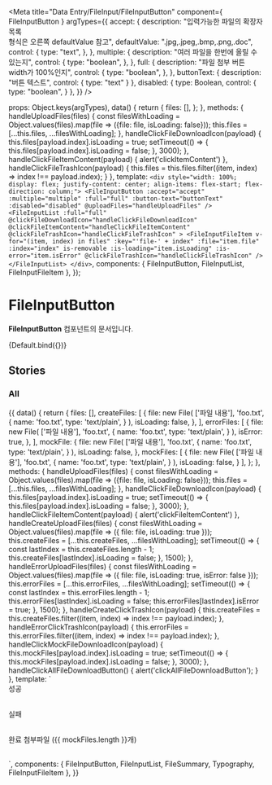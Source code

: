
<Meta
  title="Data Entry/FileInput/FileInputButton"
  component={ FileInputButton }
  argTypes={{
    accept: {
      description: "입력가능한 파일의 확장자목록<br/>형식은 오른쪽 defaultValue 참고",
      defaultValue: ".jpg,.jpeg,.bmp,.png,.doc",
      control: {
        type: "text",
      },
    },
    multiple: {
      description: "여러 파일을 한번에 올릴 수 있는지",
      control: {
        type: "boolean",
      },
    },
    full: {
      description: "파일 첨부 버튼 width가 100%인지",
      control: {
        type: "boolean",
      },
    },
    buttonText: {
      description: "버튼 텍스트",
      control: {
          type: "text"
      }
    },
    disabled: {
      type: Boolean,
      control: {
        type: "boolean",
      }
    },
  }}
/>

  props: Object.keys(argTypes),
  data() {
      return {
          files: [],
      };
  },
  methods: {
    handleUploadFiles(files) {
        const filesWithLoading = Object.values(files).map(file => ({file: file, isLoading: false}));
        this.files = [...this.files, ...filesWithLoading];
    },
    handleClickFileDownloadIcon(payload) {
        this.files[payload.index].isLoading = true;
		setTimeout(() => {
            this.files[payload.index].isLoading = false;
        }, 3000);
    },
    handleClickFileItemContent(payload) {
        alert('clickItemContent')
    },
    handleClickFileTrashIcon(payload) {
        this.files = this.files.filter((item, index) => index !== payload.index);
    }
  },
  template: `<div style="width: 100%; display: flex; justify-content: center; align-items: flex-start; flex-direction: column;">
                 <FileInputButton
                    :accept="accept"
                    :multiple="multiple"
                    :full="full"
                    :button-text="buttonText"
                    :disabled="disabled"
                    @uploadFiles="handleUploadFiles"
                 />
                 <FileInputList
                    :full="full"
                    @clickFileDownloadIcon="handleClickFileDownloadIcon"
                    @clickFileItemContent="handleClickFileItemContent"
                    @clickFileTrashIcon="handleClickFileTrashIcon"
                 >
					<FileInputFileItem
						v-for="(item, index) in files"
						:key="'file-' + index"
						:file="item.file"
						:index="index"
						is-removable
						:is-loading="item.isLoading"
						:is-error="item.isError"
						@clickFileTrashIcon="handleClickFileTrashIcon"
					/>
				</FileInputList>
              </div>`,
   components: { FileInputButton, FileInputList, FileInputFileItem },
});

# FileInputButton

**FileInputButton** 컴포넌트의 문서입니다.

<Story name="Default" height="100px">
  {Default.bind({})}
</Story>

<ArgsTable story="Default" />

## Stories
### All

<Canvas>
    <Story name="All" height="100px">
        {{
          data() {
              return {
                  files: [],
                  createFiles: [
					  {
						  file: new File(
							  ['파일 내용'],
							  'foo.txt',
							  {
								  name: 'foo.txt',
								  type: 'text/plain',
							  }
						  ),
						  isLoading: false,
					  },
				  ],
                  errorFiles: [
					  {
						  file: new File(
							  ['파일 내용'],
							  'foo.txt',
							  {
								  name: 'foo.txt',
								  type: 'text/plain',
							  }
						  ),
						  isError: true,
					  },
				  ],
                  mockFile: {
					  file: new File(
						  ['파일 내용'],
						  'foo.txt',
						  {
							  name: 'foo.txt',
							  type: 'text/plain',
						  }
					  ),
					  isLoading: false,
				  },
                  mockFiles: [
					  {
						  file: new File(
							  ['파일 내용'],
							  'foo.txt',
							  {
								  name: 'foo.txt',
								  type: 'text/plain',
							  }
						  ),
						  isLoading: false,
					  }
				  ],
              };
          },
          methods: {
            handleUploadFiles(files) {
                const filesWithLoading = Object.values(files).map(file => ({file: file, isLoading: false}));
                this.files = [...this.files, ...filesWithLoading];
            },
            handleClickFileDownloadIcon(payload) {
                this.files[payload.index].isLoading = true;
                setTimeout(() => {
                    this.files[payload.index].isLoading = false;
                }, 3000);
            },
            handleClickFileItemContent(payload) {
                alert('clickFileItemContent')
            },
            handleCreateUploadFiles(files) {
				const filesWithLoading = Object.values(files).map(file => ({ file: file, isLoading: true }));
				this.createFiles = [...this.createFiles, ...filesWithLoading];
				setTimeout(() => {
					const lastIndex = this.createFiles.length - 1;
					this.createFiles[lastIndex].isLoading = false;
				}, 1500);
            },
            handleErrorUploadFiles(files) {
				const filesWithLoading = Object.values(files).map(file => ({ file: file, isLoading: true, isError: false }));
				this.errorFiles = [...this.errorFiles, ...filesWithLoading];
				setTimeout(() => {
					const lastIndex = this.errorFiles.length - 1;
					this.errorFiles[lastIndex].isLoading = false;
					this.errorFiles[lastIndex].isError = true;
				}, 1500);
            },
            handleCreateClickTrashIcon(payload) {
                this.createFiles = this.createFiles.filter((item, index) => index !== payload.index);
            },
            handleErrorClickTrashIcon(payload) {
                this.errorFiles = this.errorFiles.filter((item, index) => index !== payload.index);
            },
            handleClickMockFileDownloadIcon(payload) {
                this.mockFiles[payload.index].isLoading = true;
                setTimeout(() => {
                    this.mockFiles[payload.index].isLoading = false;
                }, 3000);
             },
             handleClickAllFileDownloadButton() {
                alert('clickAllFileDownloadButton');
             }
          },
            template: `<div style="width: 100%; display: flex; justify-content: center; align-items: center; flex-direction: column;">
                        <div style="width: 100%; margin-bottom: 30px;">
                            <Typography type="body2">성공</Typography>
                            <FileInputButton
								full
								@uploadFiles="handleCreateUploadFiles"
                            />
                            <FileInputList full>
								<FileInputFileItem
									v-for="(item, index) in createFiles"
									:key="'file-' + index"
									:file="item.file"
									:index="index"
									:is-loading="item.isLoading"
									is-removable
									@clickFileTrashIcon="handleCreateClickTrashIcon"
									@clickFileItemContent="handleClickFileItemContent"
								 />
							</FileInputList>
                        </div>
                        <div style="width: 100%; margin-bottom: 30px;">
                            <Typography type="body2">실패</Typography>
                            <FileInputButton
								full
								@uploadFiles="handleErrorUploadFiles"
                            />
							<FileInputList>
								<FileInputFileItem
									v-for="(item, index) in errorFiles"
									:key="'file-' + index"
									:file="item.file"
									:index="index"
									is-removable
									:is-loading="item.isLoading"
									:is-error="item.isError"
									@clickFileTrashIcon="handleErrorClickTrashIcon"
									@clickFileItemContent="handleClickFileItemContent"
								/>
							</FileInputList>
                        </div>
                         <div style="width: 100%; margin-bottom: 30px;">
                            <Typography type="body2">완료</Typography>
                            <FileSummary show-download-button @clickAllFileDownloadButton="handleClickAllFileDownloadButton">
								첨부파일 ({{ mockFiles.length }}개)
							</FileSummary>
                            <FileInputList>
								<FileInputFileItem
									v-for="(item, index) in mockFiles"
									:key="'file-' + index"
									:file="item.file"
									:index="index"
									:is-loading="item.isLoading"
									@clickFileTrashIcon="handleCreateClickTrashIcon"
									@clickFileItemContent="handleClickFileItemContent"
								 />
							</FileInputList>
                        </div>
                      </div>`,
             components: { FileInputButton, FileInputList, FileSummary, Typography, FileInputFileItem },
        }}
    </Story>
</Canvas>
